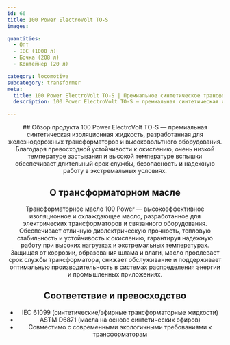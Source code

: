 ```yaml
---
id: 66
title: 100 Power ElectroVolt TO-S
images:

quantities:
  - Опт
  - IBC (1000 л)
  - Бочка (208 л)
  - Контейнер (20 л)

category: locomotive
subcategory: transformer
meta:
  title: 100 Power ElectroVolt TO-S | Премиальное синтетическое трансформаторное и изоляционное масло
  description: 100 Power ElectroVolt TO-S — премиальная синтетическая изоляционная жидкость для железнодорожных трансформаторов и высоковольтного оборудования. Обладает высокой диэлектрической прочностью, устойчивостью к окислению, низкой температурой застывания и высокой температурой вспышки, обеспечивая длительный срок службы, безопасность и надежную работу в экстремальных условиях. Соответствует IEC 61099 и ASTM D6871 и подходит для современных экологичных применений.

---
```


<Header>
  ## Обзор продукта
  100 Power ElectroVolt TO-S — премиальная синтетическая изоляционная жидкость, разработанная для железнодорожных трансформаторов и высоковольтного оборудования. Благодаря превосходной устойчивости к окислению, очень низкой температуре застывания и высокой температуре вспышки обеспечивает длительный срок службы, безопасность и надежную работу в экстремальных условиях.

  ## О трансформаторном масле
  Трансформаторное масло 100 Power — высокоэффективное изоляционное и охлаждающее масло, разработанное для электрических трансформаторов и связанного оборудования. Обеспечивает отличную диэлектрическую прочность, тепловую стабильность и устойчивость к окислению, гарантируя надежную работу при высоких нагрузках и экстремальных температурах. Защищая от коррозии, образования шлама и влаги, масло продлевает срок службы трансформатора, снижает обслуживание и поддерживает оптимальную производительность в системах распределения энергии и промышленных приложениях.

  ## Соответствие и превосходство
  - IEC 61099 (синтетические/эфирные трансформаторные жидкости)
  - ASTM D6871 (масла на основе синтетических эфиров)
  - Совместимо с современными экологичными требованиями к трансформаторам

</Header>

